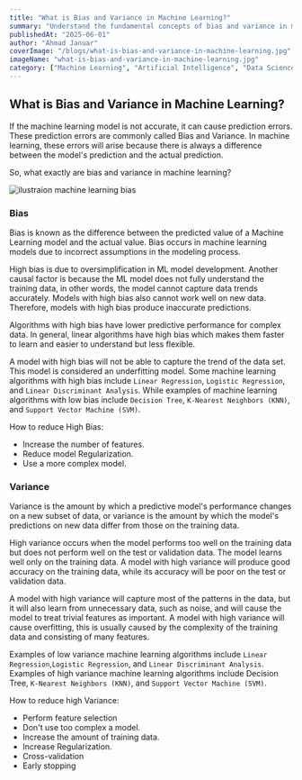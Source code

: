 ```yaml
---
title: "What is Bias and Variance in Machine Learning?"
summary: "Understand the fundamental concepts of bias and variance in machine learning, their trade-offs, and how they affect model performance and generalization."
publishedAt: "2025-06-01" 
author: "Ahmad Januar"
coverImage: "/blogs/what-is-bias-and-variance-in-machine-learning.jpg"
imageName: "what-is-bias-and-variance-in-machine-learning.jpg"
category: ["Machine Learning", "Artificial Intelligence", "Data Science"]
---
```



## What is Bias and Variance in Machine Learning?

If the machine learning model is not accurate, it can cause prediction errors. These prediction errors are commonly called Bias and Variance. In machine learning, these errors will arise because there is always a difference between the model's prediction and the actual prediction.

So, what exactly are bias and variance in machine learning?

![ilustraion machine learning bias](/blogs/content/machinglearning-bias.webp)

### Bias

Bias is known as the difference between the predicted value of a Machine Learning model and the actual value. Bias occurs in machine learning models due to incorrect assumptions in the modeling process.

High bias is due to oversimplification in ML model development. Another causal factor is because the ML model does not fully understand the training data, in other words, the model cannot capture data trends accurately. Models with high bias also cannot work well on new data. Therefore, models with high bias produce inaccurate predictions.

Algorithms with high bias have lower predictive performance for complex data. In general, linear algorithms have high bias which makes them faster to learn and easier to understand but less flexible.

A model with high bias will not be able to capture the trend of the data set. This model is considered an underfitting model. Some machine learning algorithms with high bias include `Linear Regression`, `Logistic Regression`, and `Linear Discriminant Analysis`. While examples of machine learning algorithms with low bias include `Decision Tree`, `K-Nearest Neighbors (KNN)`, and `Support Vector Machine (SVM)`.

How to reduce High Bias:

- Increase the number of features.
- Reduce model Regularization.
- Use a more complex model.

### Variance

Variance is the amount by which a predictive model's performance changes on a new subset of data, or variance is the amount by which the model's predictions on new data differ from those on the training data. 

High variance occurs when the model performs too well on the training data but does not perform well on the test or validation data. The model learns well only on the training data. A model with high variance will produce good accuracy on the training data, while its accuracy will be poor on the test or validation data.

A model with high variance will capture most of the patterns in the data, but it will also learn from unnecessary data, such as noise, and will cause the model to treat trivial features as important. A model with high variance will cause overfitting, this is usually caused by the complexity of the training data and consisting of many features.

Examples of low variance machine learning algorithms include `Linear Regression`,`Logistic Regression`, and `Linear Discriminant Analysis`. Examples of high variance machine learning algorithms include Decision Tree, `K-Nearest Neighbors (KNN)`, and `Support Vector Machine (SVM)`.

How to reduce high Variance:

- Perform feature selection
- Don't use too complex a model.
- Increase the amount of training data.
- Increase Regularization.
- Cross-validation
- Early stopping